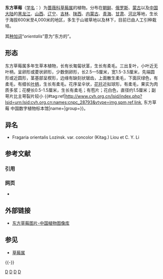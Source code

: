 {{Speciesbox
| genus = Fragaria
| species = orientalis
| authority = Lozinsk., 1926
}}

'''东方草莓'''（[[学名|学名]]：{{lang|la|''Fragaria orientalis''}}）为[[蔷薇科|蔷薇科]][[草莓属|草莓属]]的植物。分布在[[朝鲜|朝鲜]]、[[俄罗斯|俄罗斯]]、[[蒙古|蒙古]]以及[[中国大陆|中国大陆]]的[[黑龙江|黑龙江]]、[[山西|山西]]、[[辽宁|辽宁]]、[[吉林|吉林]]、[[陕西|陕西]]、[[内蒙古|内蒙古]]、[[青海|青海]]、[[甘肃|甘肃]]、[[河北|河北]]等地，生长于海拔600米至4,000米的地区，多生于山坡草地以及林下，目前已由人工引种栽培。

其[[种加词|种加词]]“''orientalis''”意为“东方的”。

== 形态 ==

东方草莓属多年生草本植物，长有长匍匐状茎，生长有柔毛。三出复叶，小叶近无叶柄，呈卵形或菱状卵形，少数倒卵形，长2.5—5厘米，宽1.5-3.5厘米，先端圆形或近圆形，茎基部呈楔形，边缘有缺刻状锯齿，上面散生柔毛，下面灰绿色，有柔毛，有细长[[叶柄|叶柄]]，生长有柔毛。花序呈伞状，[[花托|花托]]近拟球形，有柔毛，果实为肉质多浆；花梗长0.5-1.5厘米，生长有柔毛；有苞片；花白色，直径约1.5厘米；副萼片比主萼裂片较小
{{#tag:ref|http://www.cvh.org.cn/lsid/index.php?lsid=urn:lsid:cvh.org.cn:names:cnpc_28793&vtype=img,spm,ref,link, 东方草莓 中国数字植物标本馆|name=|group=}}。

== 异名 ==
* Fragaria orientalis Lozinsk. var. concolor (Kitag.) Liou et C. Y. Li

== 参考文献  ==
=== 引用 ===
{{Reflist}}

=== 网页 ===
* {{cite web|url =http://www.bioinfo.cn/db05/KmzwSpecies.php?action=view&id=19059|title =东方草莓|work =《中国高等植物数据库全库》|publisher =[[中国科学院微生物研究所|中国科学院微生物研究所]]|author =[[中国科学院昆明植物研究所|中国科学院昆明植物研究所]]|accessdate =2009-02-25|deadurl =yes|archiveurl =https://web.archive.org/web/20141204181836/http://www.bioinfo.cn/db05/KmzwSpecies.php?action=view&id=19059|archivedate =2014-12-04}}

== 外部链接 ==
* [http://www.plantphoto.cn/list?latin=Fragaria%20orientalis&sel=like 东方草莓图片-中国植物图像库]{{Wayback|url=http://www.plantphoto.cn/list?latin=Fragaria%20orientalis&sel=like |date=20141205175132 }}

== 参见 ==
* [[草莓属|草莓属]]

{{-}}
{{Fragaria}}
{{Taxonbar|from=Q10870402}}

[[Category:草莓属|D]]
[[Category:附果|D]]
[[Category:水果|D]]
[[Category:1926年描述的植物|D]]